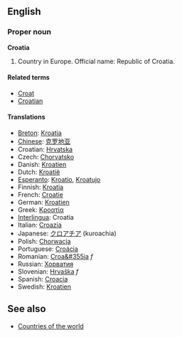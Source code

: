 ==English==
===Proper noun===
'''Croatia'''

# Country in Europe. Official name: Republic of Croatia.

====Related terms====
*[[Croat]]
*[[Croatian]]

====Translations====
*[[Breton]]: [[Kroatia]]
*[[Chinese]]: [[克罗地亚]]
*Croatian: [[Hrvatska]]
*Czech: [[Chorvatsko]]
*Danish: [[Kroatien]]
*Dutch: [[Kroatië]]
*[[Esperanto]]: [[Kroatio]], [[Kroatujo]]
*Finnish: [[Kroatia]]
*French: [[Croatie]]
*German: [[Kroatien]]
*Greek: [[Κροατία]]
*[[Interlingua]]: Croatia
*Italian: [[Croazia]]
*Japanese: [[クロアチア]] (kuroachia)
*Polish: [[Chorwacja]]
*Portuguese: [[Croácia]]
*Romanian: [[Croa&#355ia]] ''f''
*Russian: [[Хорватия]]
*Slovenian: [[Hrvaška]] ''f''
*Spanish: [[Croacia]]
*Swedish: [[Kroatien]]

==See also==
*[[Countries of the world]]